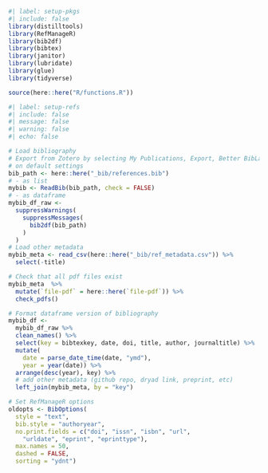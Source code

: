 ```r
#| label: setup-pkgs
#| include: false
library(distilltools)
library(RefManageR)
library(bib2df)
library(bibtex)
library(janitor)
library(lubridate)
library(glue)
library(tidyverse)

source(here::here("R/functions.R"))
```

```r
#| label: setup-refs
#| include: false
#| message: false
#| warning: false
#| echo: false

# Load bibliography
# Export from Zotero by selecting My Publications, Export, Better BibLaTex
# on default settings
bib_path <- here::here("_bib/references.bib")
# - as list
mybib <- ReadBib(bib_path, check = FALSE)
# - as dataframe
mybib_df_raw <-
  suppressWarnings(
    suppressMessages(
      bib2df(bib_path)
    )
  )
# Load other metadata
mybib_meta <- read_csv(here::here("_bib/ref_metadata.csv")) %>%
  select(-title)

# Check that all pdf files exist
mybib_meta  %>%
  mutate(`file-pdf` = here::here(`file-pdf`)) %>%
  check_pdfs()

# Format dataframe version of bibliography
mybib_df <-
  mybib_df_raw %>%
  clean_names() %>%
  select(key = bibtexkey, date, doi, title, author, journaltitle) %>%
  mutate(
    date = parse_date_time(date, "ymd"),
    year = year(date)) %>%
  arrange(desc(year), key) %>%
  # add other metadata (github repo, dryad link, preprint, etc)
  left_join(mybib_meta, by = "key")

# Set RefManageR options
oldopts <- BibOptions(
  style = "text",
  bib.style = "authoryear", 
  no.print.fields = c("doi", "issn", "isbn", "url",
    "urldate", "eprint", "eprinttype"),
  max.names = 50,
  dashed = FALSE, 
  sorting = "ydnt")
```
